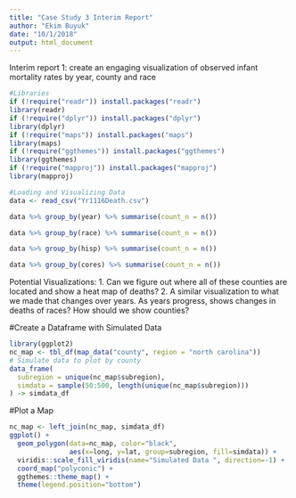 ```yaml
---
title: "Case Study 3 Interim Report"
author: "Ekim Buyuk"
date: "10/1/2018"
output: html_document
---
```


Interim report 1: create an engaging visualization of observed infant mortality rates by year, county and race

```r
#Libraries
if (!require("readr")) install.packages("readr")
library(readr)
if (!require("dplyr")) install.packages("dplyr")
library(dplyr)
if (!require("maps")) install.packages("maps")
library(maps)
if (!require("ggthemes")) install.packages("ggthemes")
library(ggthemes)
if (!require("mapproj")) install.packages("mapproj")
library(mapproj)
```


```r
#Loading and Visualizing Data
data <- read_csv("Yr1116Death.csv")

data %>% group_by(year) %>% summarise(count_n = n())

data %>% group_by(race) %>% summarise(count_n = n())

data %>% group_by(hisp) %>% summarise(count_n = n())

data %>% group_by(cores) %>% summarise(count_n = n())
```

Potential Visualizations:
1. Can we figure out where all of these counties are located and show a heat map of deaths?
2. A similar visualization to what we made that changes over years. As years progress, shows changes in deaths of races? How should we show counties? 

#Create a Dataframe with Simulated Data
```r
library(ggplot2)
nc_map <- tbl_df(map_data("county", region = "north carolina"))
# Simulate data to plot by county
data_frame(
  subregion = unique(nc_map$subregion),
  simdata = sample(50:500, length(unique(nc_map$subregion)))
) -> simdata_df
```

#Plot a Map

```r
nc_map <- left_join(nc_map, simdata_df)
ggplot() +
  geom_polygon(data=nc_map, color="black",
               aes(x=long, y=lat, group=subregion, fill=simdata)) +
  viridis::scale_fill_viridis(name="Simulated Data ", direction=-1) +
  coord_map("polyconic") +
  ggthemes::theme_map() +
  theme(legend.position="bottom")
```


